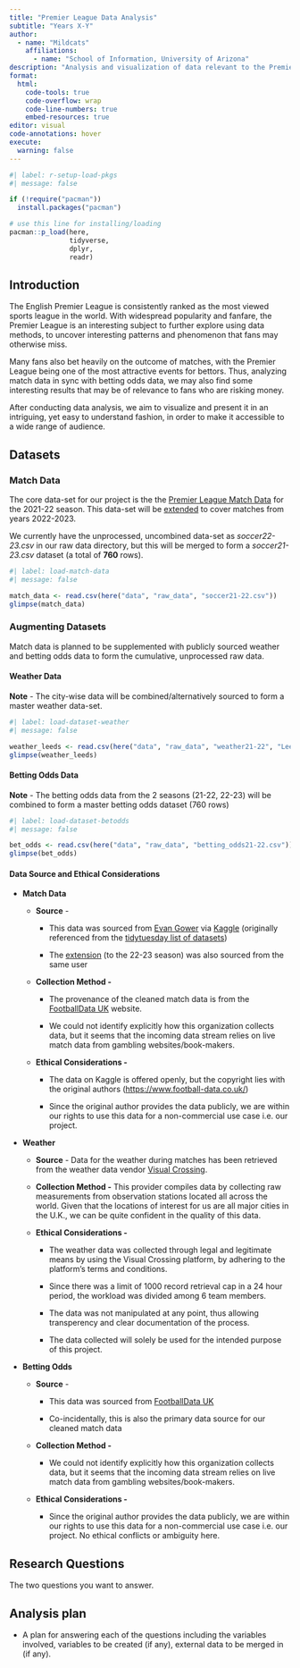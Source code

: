 ```yaml
---
title: "Premier League Data Analysis"
subtitle: "Years X-Y"
author: 
  - name: "Mildcats"
    affiliations:
      - name: "School of Information, University of Arizona"
description: "Analysis and visualization of data relevant to the Premier League"
format:
  html:
    code-tools: true
    code-overflow: wrap
    code-line-numbers: true
    embed-resources: true
editor: visual
code-annotations: hover
execute:
  warning: false
---
```


```r
#| label: r-setup-load-pkgs
#| message: false

if (!require("pacman")) 
  install.packages("pacman")

# use this line for installing/loading
pacman::p_load(here,
               tidyverse,
               dplyr,
               readr)
```

## Introduction

The English Premier League is consistently ranked as the most viewed sports league in the world. With widespread popularity and fanfare, the Premier League is an interesting subject to further explore using data methods, to uncover interesting patterns and phenomenon that fans may otherwise miss.

Many fans also bet heavily on the outcome of matches, with the Premier League being one of the most attractive events for bettors. Thus, analyzing match data in sync with betting odds data, we may also find some interesting results that may be of relevance to fans who are risking money.

After conducting data analysis, we aim to visualize and present it in an intriguing, yet easy to understand fashion, in order to make it accessible to a wide range of audience.

## Datasets

### Match Data

The core data-set for our project is the the [Premier League Match Data](https://github.com/rfordatascience/tidytuesday/blob/master/data/2023/2023-04-04/readme.md) for the 2021-22 season. This data-set will be [extended](https://www.kaggle.com/datasets/evangower/premier-league-2022-2023) to cover matches from years 2022-2023.

We currently have the unprocessed, uncombined data-set as *soccer22-23.csv* in our raw data directory, but this will be merged to form a *soccer21-23.csv* dataset (a total of **760** rows).

```r
#| label: load-match-data
#| message: false

match_data <- read.csv(here("data", "raw_data", "soccer21-22.csv"))
glimpse(match_data)
```

### Augmenting Datasets

Match data is planned to be supplemented with publicly sourced weather and betting odds data to form the cumulative, unprocessed raw data.

#### Weather Data

**Note** - The city-wise data will be combined/alternatively sourced to form a master weather data-set.

```r
#| label: load-dataset-weather
#| message: false

weather_leeds <- read.csv(here("data", "raw_data", "weather21-22", "Leeds.csv"))
glimpse(weather_leeds)
```

#### Betting Odds Data

**Note** - The betting odds data from the 2 seasons (21-22, 22-23) will be combined to form a master betting odds dataset (760 rows)

```r
#| label: load-dataset-betodds
#| message: false

bet_odds <- read.csv(here("data", "raw_data", "betting_odds21-22.csv"))
glimpse(bet_odds)
```

#### Data Source and Ethical Considerations

-   **Match Data**

    -   **Source** -

        -   This data was sourced from [Evan Gower](https://www.kaggle.com/evangower) via [Kaggle](https://www.kaggle.com/datasets/evangower/premier-league-match-data) (originally referenced from the [tidytuesday list of datasets](https://github.com/rfordatascience/tidytuesday/tree/master/data/2023#readme))

        -   The [extension](https://www.kaggle.com/datasets/evangower/premier-league-2022-2023) (to the 22-23 season) was also sourced from the same user

    -   **Collection Method -**

        -   The provenance of the cleaned match data is from the [FootballData UK](https://www.football-data.co.uk/englandm.php) website.

        -   We could not identify explicitly how this organization collects data, but it seems that the incoming data stream relies on live match data from gambling websites/book-makers.

    -   **Ethical Considerations -**

        -   The data on Kaggle is offered openly, but the copyright lies with the original authors (<https://www.football-data.co.uk/>)

        -   Since the original author provides the data publicly, we are within our rights to use this data for a non-commercial use case i.e. our project.

-   **Weather**

    -   **Source** - Data for the weather during matches has been retrieved from the weather data vendor [Visual Crossing](https://www.visualcrossing.com/weather-data).

    -   **Collection Method -** This provider compiles data by collecting raw measurements from observation stations located all across the world. Given that the locations of interest for us are all major cities in the U.K., we can be quite confident in the quality of this data.

    -   **Ethical Considerations -**

        -    The weather data was collected through legal and legitimate means by using the Visual Crossing platform, by adhering to the platform's terms and conditions.

        -   Since there was a limit of 1000 record retrieval cap in a 24 hour period, the workload was divided among 6 team members.

        -   The data was not manipulated at any point, thus allowing transperency and clear documentation of the process.

        -   The data collected will solely be used for the intended purpose of this project.

-   **Betting Odds**

    -   **Source** -

        -   This data was sourced from [FootballData UK](https://www.football-data.co.uk/englandm.php)

        -   Co-incidentally, this is also the primary data source for our cleaned match data

    -   **Collection Method -**

        -   We could not identify explicitly how this organization collects data, but it seems that the incoming data stream relies on live match data from gambling websites/book-makers.

    -   **Ethical Considerations -**

        -   Since the original author provides the data publicly, we are within our rights to use this data for a non-commercial use case i.e. our project. No ethical conflicts or ambiguity here.

## Research Questions

The two questions you want to answer.

## Analysis plan

-   A plan for answering each of the questions including the variables involved, variables to be created (if any), external data to be merged in (if any).
